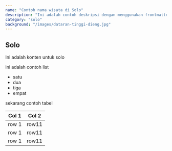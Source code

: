 ```yaml
---
name: "Contoh nama wisata di Solo"
description: "Ini adalah contoh deskripsi dengan menggunakan frontmatter untuk Solo"
category: "solo"
background: "/images/dataran-tinggi-dieng.jpg"
---
```


## Solo

Ini adalah konten untuk solo

ini adalah contoh list

- satu
- dua
- tiga
- empat

sekarang contoh tabel

| Col 1 | Col 2 |
| ----- | ----- |
| row 1 | row11 |
| row 1 | row11 |
| row 1 | row11 |
